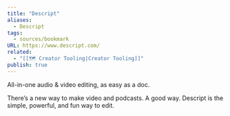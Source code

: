 ```yaml
---
title: "Descript"
aliases:
  - Descript
tags:
  - sources/bookmark
URL: https://www.descript.com/
related:
  - "[[🗺️ Creator Tooling|Creator Tooling]]"
publish: true
---
```


All-in-one audio & video editing, as easy as a doc.

There’s a new way to make video and podcasts. A good way.
Descript is the simple, powerful, and fun way to edit.